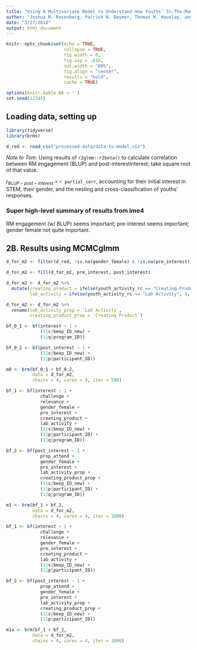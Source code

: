 ```yaml
---
title: "Using A Multivariate Model to Understand How Youths’ In-The-Moment Engagement Predicts Changes in Youths’ Interest"
author: "Joshua M. Rosenberg, Patrick N. Beymer, Thomas M. Houslay, and Jennifer A. Schmidt"
date: "3/27/2018"
output: html_document
---
```


```r
knitr::opts_chunk$set(echo = TRUE, 
                      collapse = TRUE,
                      fig.width = 6,
                      fig.asp = .618,
                      out.width = "80%", 
                      fig.align = "center", 
                      results = "hold", 
                      cache = TRUE) 

options(knitr.kable.NA = '')
set.seed(12345)
```

## Loading data, setting up

```r
library(tidyverse)
library(brms)

d_red <- read_csv("processed-data/data-to-model.csv")
```

*Note to Tom*: Using results of `r2glmm::r2beta()` to calculate correlation between RM engagement (BLUP) and post-interestinterest; take square root of that value.

${ r }_{ BLUP-post-interest }$ = `r partial_corr`, accounting for their initial interest in STEM, their gender, and the nesting and cross-classification of youths’ responses.

### Super high-level summary of results from lme4

RM engagement (w/ BLUP) seems important; pre-interest seems important; gender female not quite important.

## 2B. Results using MCMCglmm

```r
d_for_m2 <- filter(d_red, !is.na(gender_female) & !is.na(pre_interest)) # if there are missing vals in the fixed predictors, MCMCglmm gives a warning

d_for_m2 <- fill(d_for_m2, pre_interest, post_interest)

d_for_m2 <- d_for_m2 %>% 
  mutate(creating_product = ifelse(youth_activity_rc == "Creating Product", 1, 0),
         lab_activity = ifelse(youth_activity_rc == "Lab Activity", 1, 0))

d_for_m2 <- d_for_m2 %>% 
  rename(lab_activity_prop = `Lab Activity`,
         creating_product_prop = `Creating Product`)
```

```r
bf_0_1 <- bf(interest ~ 1 +
             (1|s|beep_ID_new) +
             (1|q|program_ID))

bf_0_2 <- bf(post_interest ~ 1 +
             (1|s|beep_ID_new) +
             (1|p|participant_ID))

m0 <- brm(bf_0_1 + bf_0_2,
          data = d_for_m2, 
          chains = 4, cores = 4, iter = 500)
```

```r
bf_1 <- bf(interest ~ 1 +
             challenge +
             relevance +
             gender_female + 
             pre_interest +
             creating_product +
             lab_activity + 
             (1|s|beep_ID_new) +
             (1|p|participant_ID) +
             (1|q|program_ID))

bf_2 <- bf(post_interest ~ 1 +
             prop_attend +
             gender_female + 
             pre_interest +
             lab_activity_prop +
             creating_product_prop +
             (1|s|beep_ID_new) +
             (1|p|participant_ID) +
             (1|q|program_ID))

m1 <- brm(bf_1 + bf_2,
          data = d_for_m2, 
          chains = 4, cores = 4, iter = 1000)
```

```r
bf_1 <- bf(interest ~ 1 +
             challenge +
             relevance +
             gender_female + 
             pre_interest +
             creating_product +
             lab_activity + 
             (1|s|beep_ID_new) +
             (1|p|participant_ID))

bf_2 <- bf(post_interest ~ 1 +
             prop_attend +
             gender_female + 
             pre_interest +
             lab_activity_prop +
             creating_product_prop +
             (1|s|beep_ID_new) +
             (1|p|participant_ID))

m1a <- brm(bf_1 + bf_2,
          data = d_for_m2, 
          chains = 4, cores = 4, iter = 1000)
```

